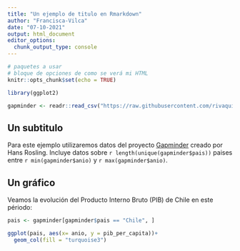 ```yaml
---
title: "Un ejemplo de titulo en Rmarkdown"
author: "Francisca-Vilca"
date: "07-10-2021"
output: html_document
editor_options: 
  chunk_output_type: console
---
```


```r
# paquetes a usar
# bloque de opciones de como se verá mi HTML
knitr::opts_chunk$set(echo = TRUE)

library(ggplot2)

gapminder <- readr::read_csv("https://raw.githubusercontent.com/rivaquiroga/informe-analisis/main/datos/gapminder.csv?token=AHPXJMBV2HUDFU3NHSBH3VDBNCADO")

```

## Un subtitulo

Para este ejemplo utilizaremos datos del proyecto [Gapminder](https://www.gapminder.org/) creado por Hans Rosling. Incluye datos sobre `r length(unique(gapminder$pais))` paises entre `r min(gapminder$anio)` y `r max(gapminder$anio)`.

## Un gráfico

Veamos la evolución del Producto Interno Bruto (PIB) de Chile en este périodo:

```r

pais <- gapminder[gapminder$pais == "Chile", ]

ggplot(pais, aes(x= anio, y = pib_per_capita))+
  geom_col(fill = "turquoise3")

```

